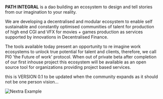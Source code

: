 
# 

**PATH INTEGRAL** is a dao building an ecosystem to design and tell stories from our imagination to your reality.

We are developing a decentralised and modular ecosystem to enable self sustainable and constantly optimised communities of talent for production of high end CGI and VFX for movies + games production as services supported by innovations in Decentralised Finance.

The tools available today present an opportunity to re imagine work ecosystems to unlock true potential for talent and clients, therefore, we call PI0 'the Future of work' protocol. When out of private beta after completion of our first inhouse project this ecosystem will be available as an open source tool for organizations providing project based services.

this is VERSION 0.1 to be updated when the community expands as it should not be one person vision...

<Bleed>![Nextra Example](../public/EHL07.png)</Bleed>
